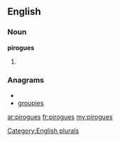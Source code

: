 ==English==

===Noun===
'''pirogues'''

# {{plural of|[[pirogue]]}}

===Anagrams===
* {{alphagram|egioprsu}}
* [[groupies#English|groupies]]

[[Category:English plurals]]

[[ar:pirogues]]
[[fr:pirogues]]
[[my:pirogues]]